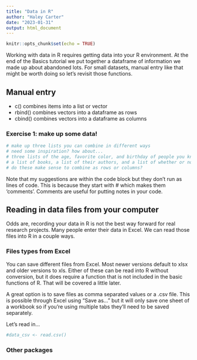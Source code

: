```yaml
---
title: "Data in R"
author: "Haley Carter"
date: "2023-01-31"
output: html_document
---
```


```r
knitr::opts_chunk$set(echo = TRUE)
```

Working with data in R requires getting data into your R environment. At the end of the Basics tutorial we put together a dataframe of information we made up about abandoned lots. For small datasets, manual entry like that might be worth doing so let's revisit those functions.

## Manual entry

* c() combines items into a list or vector
* rbind() combines vectors into a dataframe as rows
* cbind() combines vectors into a dataframe as columns

### Exercise 1: make up some data!

```r
# make up three lists you can combine in different ways
# need some inspiration? how about...
# three lists of the age, favorite color, and birthday of people you know. do these make sense to combine as rows or columns?
# a list of books, a list of their authors, and a list of whether or not you like them
# do these make sense to combine as rows or columns?
```


Note that my suggestions are within the code block but they don't run as lines of code. This is because they start with # which makes them 'comments'. Comments are useful for putting notes in your code. 

## Reading in data files from your computer

Odds are, recording your data in R is not the best way forward for real research projects. Many people enter their data in Excel. We can read those files into R in a couple ways.

### Files types from Excel

You can save different files from Excel. Most newer versions default to xlsx and older versions to xls. Either of these can be read into R without conversion, but it does require a function that is not included in the basic functions of R. That will be covered a little later. 

A great option is to save files as comma separated values or a .csv file. This is possible through Excel using "Save as..." but it will only save one sheet of a workbook so if you're using multiple tabs they'll need to be saved separately. 

Let's read in...

```r
#data_csv <- read.csv()
```


### Other packages

```r

```

